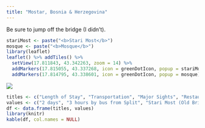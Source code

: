 ```yaml
---
title: "Mostar, Bosnia & Herzegovina"
---
```


Be sure to jump off the bridge (I didn't).

```r
stariMost <- paste("<b>Stari Most</b>")
mosque <- paste("<b>Mosque</b>")
library(leaflet)
leaflet() %>% addTiles() %>%
  setView(17.811843, 43.342263, zoom = 14) %>%
  addMarkers(17.815055, 43.337268, icon = greenDotIcon, popup = stariMost) %>% # Old Bridge
  addMarkers(17.814795, 43.338601, icon = greenDotIcon, popup = mosque) # Mehmed Mosque
```

![](images/Mostar/mostar2.png)

```r
titles <- c("Length of Stay", "Transportation", "Major Sights", "Restaurant Recommendations")
values <- c("2 days", "3 hours by bus from Split", "Stari Most (Old Bridge)", "Oscar")
df <- data.frame(titles, values)
library(knitr)
kable(df, col.names = NULL)
```